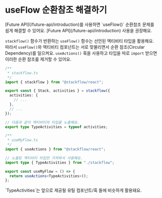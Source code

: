 
# useFlow 순환참조 해결하기

<Callout type="info" emoji="💡">
  [Future API](/future-api/introduction)를 사용하면 `useFlow()` 순환참조 문제를 쉽게 해결할 수 있어요. [Future API](/future-api/introduction) 사용을 권장해요. 
</Callout>

`stackflow()` 함수가 반환하는 `useFlow()` 함수는 선언된 액티비티 타입을 활용해요. 따라서 `useFlow()`와 액티비티 컴포넌트는 서로 맞물리면서 순환 참조(Circular Dependency)를 일으켜요.
`useActions()` 훅을 사용하고 타입을 따로 `import` 받으면 이러한 순환 참조를 제거할 수 있어요.

```typescript
/**
 * stackflow.ts
 */
import { stackflow } from "@stackflow/react";

export const { Stack, activities } = stackflow({
  activities: {
    // ...
  },
  // ...
});

// 다음과 같이 액티비티의 타입을 노출해요.
export type TypeActivities = typeof activities;
```

```typescript
/**
 * useMyFlow.ts
 */
import { useActions } from "@stackflow/react";

// 노출된 액티비티 타입만 가져와서 사용해요.
import type { TypeActivities } from "./stackflow";

export const useMyFlow = () => {
  return useActions<TypeActivities>();
};
```

<Callout emoji="⚡️">
  `TypeActivities`는 앞으로 제공될 유틸 컴포넌트/훅 들에 비슷하게 활용돼요.
</Callout>
